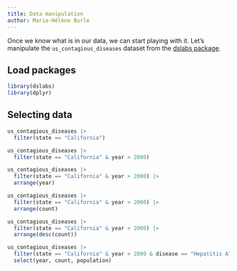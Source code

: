```yaml
---
title: Data manipulation
author: Marie-Hélène Burle
---
```


:::{.def}

Once we know what is in our data, we can start playing with it. Let's manipulate the `us_contagious_diseases` dataset from the [dslabs package](https://cran.r-project.org/web/packages/dslabs/index.html).

:::

## Load packages

```r
library(dslabs)
library(dplyr)
```

## Selecting data

```r
us_contagious_diseases |>
  filter(state == "California")
```

```r
us_contagious_diseases |>
  filter(state == "California" & year > 2000)
```

```r
us_contagious_diseases |>
  filter(state == "California" & year > 2000) |>
  arrange(year)
```

```r
us_contagious_diseases |>
  filter(state == "California" & year > 2000) |>
  arrange(count)
```

```r
us_contagious_diseases |>
  filter(state == "California" & year > 2000) |>
  arrange(desc(count))
```

```r
us_contagious_diseases |>
  filter(state == "California" & year > 2000 & disease == "Hepatitis A") |>
  select(year, count, population)
```

<!-- ## Grouping data -->

<!-- ```{r} -->
<!-- us_contagious_diseases |> -->
<!--   group_by(state) |> -->
<!--   summarise( -->
<!--     ratio = count / population -->
<!--   ) -->
<!-- ``` -->
